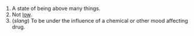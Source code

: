 #A state of being above many things.
#Not [[low]]. 
#(''slang'') To be under the influence of a chemical or other mood affecting drug.